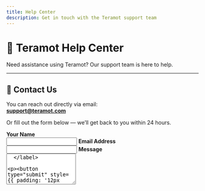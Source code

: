 ```yaml
---
title: Help Center
description: Get in touch with the Teramot support team
---
```



<Head>
  <meta name="robots" content="noindex" />
</Head>

# 🛟 Teramot Help Center

Need assistance using Teramot? Our support team is here to help.

---

## 📩 Contact Us

You can reach out directly via email:  
**[support@teramot.com](mailto:support@teramot.com)**

Or fill out the form below — we’ll get back to you within 24 hours.

<form
  action="https://formsubmit.co/valentin@teramot.com"
  method="POST"
  style={{
    display: 'flex',
    flexDirection: 'column',
    maxWidth: '600px',
    gap: '1rem',
    marginTop: '2rem',
    marginBottom: '3rem'
  }}
>
  <input type="hidden" name="_captcha" value="false" />

  <label>
    <strong>Your Name</strong><br/>
    <input type="text" name="name" required style={{ padding: '10px', width: '100%', borderRadius: '6px', border: '1px solid #ccc' }} />
  </label>

  <label>
    <strong>Email Address</strong><br/>
    <input type="email" name="email" required style={{ padding: '10px', width: '100%', borderRadius: '6px', border: '1px solid #ccc' }} />
  </label>

  <label>
    <strong>Message</strong><br/>
    <textarea name="message" rows="5" required style={{ padding: '10px', width: '100%', borderRadius: '6px', border: '1px solid #ccc' }} />
  </label>

  <button
    type="submit"
    style={{
      padding: '12px 24px',
      backgroundColor: '#0074F0',
      color: '#fff',
      border: 'none',
      borderRadius: '6px',
      cursor: 'pointer',
      fontWeight: 'bold',
    }}
  >
    Send Message
  </button>
</form>

---

> 💡 *For urgent issues, contact us directly via email. We monitor this channel closely.*

[Return to Homepage](/)